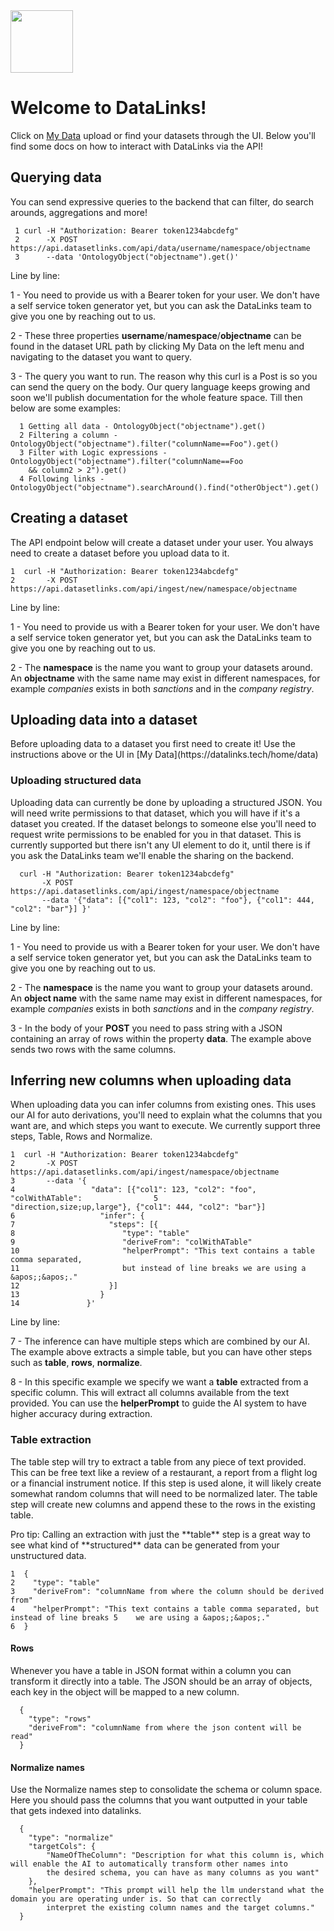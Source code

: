 <img height="100" src="/logo/dsl_logo_transparent.png" />

# Welcome to DataLinks!

Click on [My Data](https://datalinks.tech/home/data) upload or find your datasets through the UI. Below you'll find some docs on how to interact with DataLinks via the API!

## Querying data

You can send expressive queries to the backend that can filter, do search arounds, aggregations and more!

```
 1 curl -H "Authorization: Bearer token1234abcdefg"
 2      -X POST https://api.datasetlinks.com/api/data/username/namespace/objectname
 3      --data 'OntologyObject("objectname").get()'
```

Line by line:

1 - You need to provide us with a Bearer token for your user. We don't have a self service token generator yet, but you can ask the DataLinks team to give you one by reaching out to us.


2 - These three properties **username**/**namespace**/**objectname** can be found in the dataset URL path by clicking My Data on the left menu and navigating to the dataset you want to query.


3 - The query you want to run. The reason why this curl is a Post is so you can send the query on the body. Our query language keeps growing and soon we'll publish documentation for the whole feature space. Till then below are some examples:

```
  1 Getting all data - OntologyObject("objectname").get()
  2 Filtering a column - OntologyObject("objectname").filter("columnName==Foo").get()
  3 Filter with Logic expressions - OntologyObject("objectname").filter("columnName==Foo 
    && column2 > 2").get()
  4 Following links - OntologyObject("objectname").searchAround().find("otherObject").get()
```

## Creating a dataset

The API endpoint below will create a dataset under your user. You always need to create a dataset before you upload data to it.

```
1  curl -H "Authorization: Bearer token1234abcdefg"
2       -X POST https://api.datasetlinks.com/api/ingest/new/namespace/objectname
```

Line by line:

1 - You need to provide us with a Bearer token for your user. We don't have a self service token generator yet, but you can ask the DataLinks team to give you one by reaching out to us.


2 - The **namespace** is the name you want to group your datasets around. An **objectname** with the same name may exist in different namespaces, for example *companies* exists in both *sanctions* and in the *company registry*.

## Uploading data into a dataset

<Warning>
  Before uploading data to a dataset you first need to create it! Use the instructions above or the UI in [My Data](https://datalinks.tech/home/data)
</Warning>

### Uploading structured data

Uploading data can currently be done by uploading a structured JSON. You will need write permissions to that dataset, which you will have if it's a dataset you created. If the dataset belongs to someone else you'll need to request write permissions to be enabled for you in that dataset. This is currently supported but there isn't any UI element to do it, until there is if you ask the DataLinks team we'll enable the sharing on the backend.

```
  curl -H "Authorization: Bearer token1234abcdefg"
       -X POST https://api.datasetlinks.com/api/ingest/namespace/objectname
       --data '{"data": [{"col1": 123, "col2": "foo"}, {"col1": 444, "col2": "bar"}] }'
```

Line by line:

1 - You need to provide us with a Bearer token for your user. We don't have a self service token generator yet, but you can ask the DataLinks team to give you one by reaching out to us.


2 - The **namespace** is the name you want to group your datasets around. An **object name** with the same name may exist in different namespaces, for example *companies* exists in both *sanctions* and in the *company registry*.


3 - In the body of your **POST** you need to pass string with a JSON containing an array of rows within the property **data**. The example above sends two rows with the same columns.

## Inferring new columns when uploading data

When uploading data you can infer columns from existing ones. This uses our AI for auto derivations, you'll need to explain what the columns that you want are, and which steps you want to execute. We currently support three steps, Table, Rows and Normalize.

```
1  curl -H "Authorization: Bearer token1234abcdefg"
2       -X POST https://api.datasetlinks.com/api/ingest/namespace/objectname
3       --data '{
4                 "data": [{"col1": 123, "col2": "foo", "colWithATable":                5                 "direction,size;up,large"}, {"col1": 444, "col2": "bar"}]
6                   "infer": {
7                     "steps": [{
8                        "type": "table"
9                        "deriveFrom": "colWithATable"
10                       "helperPrompt": "This text contains a table comma separated,  
11                       but instead of line breaks we are using a &apos;;&apos;."
12                    }]
13                  }
14               }'
```

Line by line:

7 - The inference can have multiple steps which are combined by our AI. The example above extracts a simple table, but you can have other steps such as **table**, **rows**, **normalize**.


8 - In this specific example we specify we want a **table** extracted from a specific column. This will extract all columns available from the text provided. You can use the **helperPrompt** to guide the AI system to have higher accuracy during extraction.

### Table extraction

The table step will try to extract a table from any piece of text provided. This can be free text like a review of a restaurant, a report from a flight log or a financial instrument notice. If this step is used alone, it will likely create somewhat random columns that will need to be normalized later. The table step will create new columns and append these to the rows in the existing table.

<Tip>
  Pro tip: Calling an extraction with just the **table** step is a great way to see what kind of **structured** data can be generated from your unstructured data.
</Tip>

```
1  {
2    "type": "table"
3    "deriveFrom": "columnName from where the column should be derived from"
4    "helperPrompt": "This text contains a table comma separated, but instead of line breaks 5    we are using a &apos;;&apos;."
6  }
```

#### Rows

Whenever you have a table in JSON format within a column you can transform it directly into a table. The JSON should be an array of objects, each key in the object will be mapped to a new column.

```
  {
    "type": "rows"
    "deriveFrom": "columnName from where the json content will be read"
  }
```

#### Normalize names

Use the Normalize names step to consolidate the schema or column space. Here you should pass the columns that you want outputted in your table that gets indexed into datalinks.

```
  {
    "type": "normalize"
    "targetCols": {
        "NameOfTheColumn": "Description for what this column is, which will enable the AI to automatically transform other names into
        the desired schema, you can have as many columns as you want"
    },
    "helperPrompt": "This prompt will help the llm understand what the domain you are operating under is. So that can correctly
        interpret the existing column names and the target columns."
  }
```